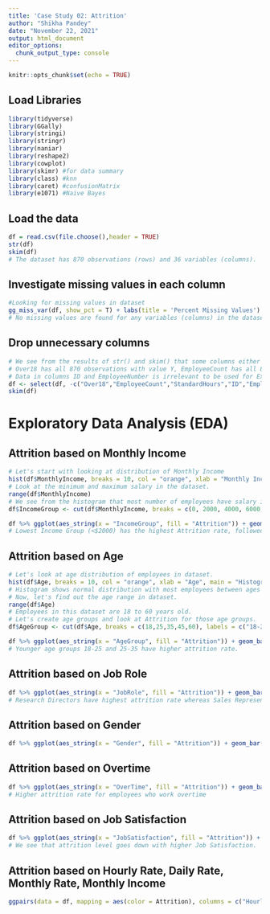 ```yaml
---
title: 'Case Study 02: Attrition'
author: "Shikha Pandey"
date: "November 22, 2021"
output: html_document
editor_options: 
  chunk_output_type: console
---
```


```r
knitr::opts_chunk$set(echo = TRUE)
```

## Load Libraries
```r
library(tidyverse)
library(GGally)
library(stringi)
library(stringr)
library(naniar)
library(reshape2)
library(cowplot)
library(skimr) #for data summary
library(class) #knn
library(caret) #confusionMatrix
library(e1071) #Naive Bayes
```

## Load the data
```r
df = read.csv(file.choose(),header = TRUE)
str(df)
skim(df)
# The dataset has 870 observations (rows) and 36 variables (columns).
```

## Investigate missing values in each column
```r
#Looking for missing values in dataset
gg_miss_var(df, show_pct = T) + labs(title = 'Percent Missing Values') + theme(plot.title = element_text(hjust = 0.5))
# No missing values are found for any variables (columns) in the dataset.
```

## Drop unnecessary columns
```r
# We see from the results of str() and skim() that some columns either have no variation in their data or they are irrelevant to be used for Exploratory Data Analysis (EDA) for Attrition.
# Over18 has all 870 observations with value Y, EmployeeCount has all 870 observations with value 1, StandardHours has all 870 observations with value 80. So, with no variation in data, we decided to drop there columns from the dataset.
# Data in columns ID and EmployeeNumber is irrelevant to be used for Exploratory Data Analysis (EDA) for Attrition, so, we will drop these columns as well.
df <- select(df, -c("Over18","EmployeeCount","StandardHours","ID","EmployeeNumber"))
skim(df)
```


# Exploratory Data Analysis (EDA)

## Attrition based on Monthly Income
```r
# Let's start with looking at distribution of Monthly Income 
hist(df$MonthlyIncome, breaks = 10, col = "orange", xlab = "Monthly Income", main = "Histogram for Monthly Income")
# Look at the minimum and maximum salary in the dataset.
range(df$MonthlyIncome)
# We see from the histogram that most number of employees have salary in range 2000-4000 and then second highest range is 4000-6000. Let's create income groups and look at Attrition for those income groups.
df$IncomeGroup <- cut(df$MonthlyIncome, breaks = c(0, 2000, 4000, 6000, 10000, 15000, 20000), labels = c("<$2000","$2000-$4000","$4000-$6000","$6000-$10000","$10000-$15000","$15000-$20000"))

df %>% ggplot(aes_string(x = "IncomeGroup", fill = "Attrition")) + geom_bar(position = "fill") + scale_y_continuous(labels = scales::percent) + labs(x = "Income Group", y = "Percent Employees", title = "Attriton for Income Groups") + theme(plot.title = element_text(hjust = 0.5))
# Lowest Income Group (<$2000) has the highest Attrition rate, followed by second lowest Income Group ($2000-$4000).
```

## Attrition based on Age
```r
# Let's look at age distribution of employees in dataset.
hist(df$Age, breaks = 10, col = "orange", xlab = "Age", main = "Histogram for Employee Ages")
# Histogram shows normal distribution with most employees between ages of 25 and 40.
# Now, let's find out the age range in dataset.
range(df$Age)
# Employees in this dataset are 18 to 60 years old.
# Let's create age groups and look at Attrition for those age groups.
df$AgeGroup <- cut(df$Age, breaks = c(18,25,35,45,60), labels = c("18-25","25-35","35-45","45-60"), include.lowest = TRUE)

df %>% ggplot(aes_string(x = "AgeGroup", fill = "Attrition")) + geom_bar(position = "fill") + scale_y_continuous(labels = scales::percent) + labs(x = "Age Group", y = "Percent Employees", title = "Attriton for Age Groups") + theme(plot.title = element_text(hjust = 0.5))
# Younger age groups 18-25 and 25-35 have higher attrition rate.
```

## Attrition based on Job Role
```r
df %>% ggplot(aes_string(x = "JobRole", fill = "Attrition")) + geom_bar(position = "fill") + scale_y_continuous(labels = scales::percent) + labs(x = "Job Role", y = "Percent Employees", title = "Attriton for Job Role") + theme(plot.title = element_text(hjust = 0.5)) + scale_x_discrete(labels = function(x) str_wrap(x, width = 12))
# Research Directors have highest attrition rate whereas Sales Representatives have the least. 
```

## Attrition based on Gender
```r
df %>% ggplot(aes_string(x = "Gender", fill = "Attrition")) + geom_bar(position = "fill") + scale_y_continuous(labels = scales::percent) + labs(x = "Gender", y = "Percent Employees", title = "Attriton for Gender") + theme(plot.title = element_text(hjust = 0.5))
```

## Attrition based on Overtime
```r
df %>% ggplot(aes_string(x = "OverTime", fill = "Attrition")) + geom_bar(position = "fill") + scale_y_continuous(labels = scales::percent) + labs(x = "Overtime", y = "Percent Employees", title = "Attriton for Overtime") + theme(plot.title = element_text(hjust = 0.5))
# Higher attrition rate for employees who work overtime
```

## Attrition based on Job Satisfaction
```r
df %>% ggplot(aes_string(x = "JobSatisfaction", fill = "Attrition")) + geom_bar(position = "fill") + scale_y_continuous(labels = scales::percent) + labs(x = "Job Satisfaction", y = "Percent Employees", title = "Attriton for Job Satisfaction") + theme(plot.title = element_text(hjust = 0.5))
# We see that attrition level goes down with higher Job Satisfaction.
```

## Attrition based on Hourly Rate, Daily Rate, Monthly Rate, Monthly Income
```r
ggpairs(data = df, mapping = aes(color = Attrition), columns = c("HourlyRate","DailyRate","MonthlyRate","MonthlyIncome"))
```



